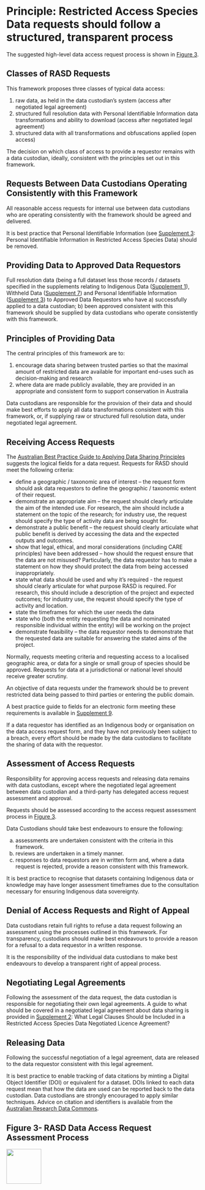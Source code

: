 # Principle: Restricted Access Species Data requests should follow a structured, transparent process

The suggested high-level data access request process is shown in [Figure 3](principle-structured-transparent-process.html#figure-3--rasd-data-access-request-assessment-process).

## Classes of RASD Requests

This framework proposes three classes of typical data access:

1.  raw data, as held in the data custodian's system (access after negotiated legal agreement)\
2.  structured full resolution data with Personal Identifiable Information data transformations and ability to download (access after negotiated legal agreement)\
3.  structured data with all transformations and obfuscations applied (open access)\

The decision on which class of access to provide a requestor remains with a data custodian, ideally, consistent with the principles set out in this framework.

## Requests Between Data Custodians Operating Consistently with this Framework

All reasonable access requests for internal use between data custodians who are operating consistently with the framework should be agreed and delivered.

It is best practice that Personal Identifiable Information (see [Supplement 3](supplements.html): Personal Identifiable Information in Restricted Access Species Data) should be removed.

## Providing Data to Approved Data Requestors

Full resolution data (being a full dataset less those records / datasets specified in the supplements relating to Indigenous Data ([Supplement 1](supplements.html)), Withheld Data ([Supplement 7](supplements.html)) and Personal Identifiable Information ([Supplement 3](supplements.html)) to Approved Data Requestors who have a) successfully applied to a data custodian; b) been approved consistent with this framework should be supplied by data custodians who operate consistently with this framework.

## Principles of Providing Data

The central principles of this framework are to:

1.  encourage data sharing between trusted parties so that the maximal amount of restricted data are available for important end-uses such as decision-making and research\
2.  where data are made publicly available, they are provided in an appropriate and consistent form to support conservation in Australia\

Data custodians are responsible for the provision of their data and should make best efforts to apply all data transformations consistent with this framework, or, if supplying raw or structured full resolution data, under negotiated legal agreement.

## Receiving Access Requests

The [Australian Best Practice Guide to Applying Data Sharing Principles](https://www.pmc.gov.au/sites/default/files/publications/data-sharing-principles-best-practice-guide-15-mar-2019.pdf) suggests the logical fields for a data request. Requests for RASD should meet the following criteria:

-   define a geographic / taxonomic area of interest -- the request form should ask data requestors to define the geographic / taxonomic extent of their request.\
-   demonstrate an appropriate aim -- the request should clearly articulate the aim of the intended use. For research, the aim should include a statement on the topic of the research; for industry use, the request should specify the type of activity data are being sought for.\
-   demonstrate a public benefit -- the request should clearly articulate what public benefit is derived by accessing the data and the expected outputs and outcomes.\
-   show that legal, ethical, and moral considerations (including CARE principles) have been addressed -- how should the request ensure that the data are not misused? Particularly, the data requestor has to make a statement on how they should protect the data from being accessed inappropriately.\
-   state what data should be used and why it's required - the request should clearly articulate for what purpose RASD is required. For research, this should include a description of the project and expected outcomes; for industry use, the request should specify the type of activity and location.\
-   state the timeframes for which the user needs the data\
-   state who (both the entity requesting the data and nominated responsible individual within the entity) will be working on the project\
-   demonstrate feasibility -- the data requestor needs to demonstrate that the requested data are suitable for answering the stated aims of the project.\

Normally, requests meeting criteria and requesting access to a localised geographic area, or data for a single or small group of species should be approved. Requests for data at a jurisdictional or national level should receive greater scrutiny.

An objective of data requests under the framework should be to prevent restricted data being passed to third parties or entering the public domain.

A best practice guide to fields for an electronic form meeting these requirements is available in [Supplement 9](supplements.html).

If a data requestor has identified as an Indigenous body or organisation on the data access request form, and they have not previously been subject to a breach, every effort should be made by the data custodians to facilitate the sharing of data with the requestor.

## Assessment of Access Requests

Responsibility for approving access requests and releasing data remains with data custodians, except where the negotiated legal agreement between data custodian and a third-party has delegated access request assessment and approval.

Requests should be assessed according to the access request assessment process in [Figure 3](principle-structured-transparent-process.html#figure-3--rasd-data-access-request-assessment-process).

Data Custodians should take best endeavours to ensure the following:

a)  assessments are undertaken consistent with the criteria in this framework.\
b)  reviews are undertaken in a timely manner.\
c)  responses to data requestors are in written form and, where a data request is rejected, provide a reason consistent with this framework.\

It is best practice to recognise that datasets containing Indigenous data or knowledge may have longer assessment timeframes due to the consultation necessary for ensuring Indigenous data sovereignty.

## Denial of Access Requests and Right of Appeal

Data custodians retain full rights to refuse a data request following an assessment using the processes outlined in this framework. For transparency, custodians should make best endeavours to provide a reason for a refusal to a data requestor in a written response.

It is the responsibility of the individual data custodians to make best endeavours to develop a transparent right of appeal process.

## Negotiating Legal Agreements

Following the assessment of the data request, the data custodian is responsible for negotiating their own legal agreements. A guide to what should be covered in a negotiated legal agreement about data sharing is provided in [Supplement 2](supplements.html): What Legal Clauses Should be Included in a Restricted Access Species Data Negotiated Licence Agreement?

## Releasing Data

Following the successful negotiation of a legal agreement, data are released to the data requestor consistent with this legal agreement.

It is best practice to enable tracking of data citations by minting a Digital Object Identifier (DOI) or equivalent for a dataset. DOIs linked to each data request mean that how the data are used can be reported back to the data custodian. Data custodians are strongly encouraged to apply similar techniques. Advice on citation and identifiers is available from the [Australian Research Data Commons](https://ardc.edu.au/resource/citation-and-identifiers/).

## Figure 3- RASD Data Access Request Assessment Process

![](images/RASD-fig-3-data-request-process.png){fig-alt="Flowchart showing the data access request process, through to if the request is approved or denied" width="91"}
